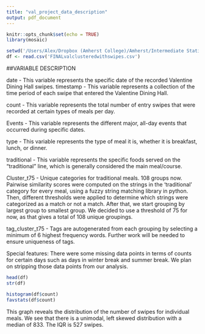 ```yaml
---
title: "val_project_data_description"
output: pdf_document
---
```


```r
knitr::opts_chunk$set(echo = TRUE)
library(mosaic)
```

```r
setwd('/Users/Alex/Dropbox (Amherst College)/Amherst/Intermediate Statistics 230/val_project/valscraper')
df <- read.csv('FINALvalclusteredwithswipes.csv')
```

##VARIABLE DESCRIPTION

date - This variable represents the specific date of the recorded Valentine Dining Hall swipes. 
timestamp - This variable represents a collection of the time period of each swipe that entered the Valentine Dining Hall. 

count - This variable represents the total number of entry swipes that were recorded at certain types of meals per day.  

Events - This variable represents the different major, all-day events that occurred during specific dates. 

type - This variable represents the type of meal it is, whether it is breakfast, lunch, or dinner. 

traditional - This variable represents the specific foods served on the “traditional” line, which is generally considered the main meal/course. 

Cluster_t75 - Unique categories for traditional meals. 108 groups now. Pairwise similarity scores were computed on the strings in the 'traditional' category for every meal, using a fuzzy string matching library in python. Then, different thresholds were applied to determine which strings were categorized as a match or not a match. After that, we start grouping by largest group to smallest group. We decided to use a threshold of 75 for now, as that gives a total of 108 unique groupings.

tag_cluster_t75 - Tags are autogenerated from each grouping by selecting a minimum of 6 highest frequency words. Further work will be needed to ensure uniqueness of tags.

Special features: There were some missing data points in terms of counts for certain days such as days in winter break and summer break. We plan on stripping those data points from our analysis. 

```r
head(df)
str(df)
```

```r
histogram(df$count)
favstats(df$count)
```
This graph reveals the distribution of the number of swipes for individual meals. We see that there is a unimodal, left skewed distribution with a median of 833. The IQR is 527 swipes. 
